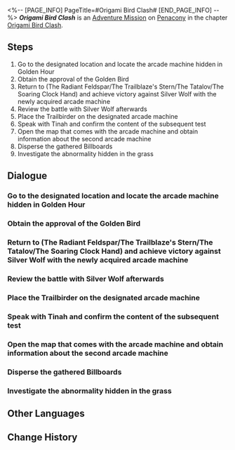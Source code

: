 <%-- [PAGE_INFO]
PageTitle=#Origami Bird Clash#
[END_PAGE_INFO] --%>
{{Stub|Dialogue.}}
{{Mission Infobox
|id            = 8023102
|title         = 
|image         = <!--Mission Origami Bird Clash.png-->
|type          = Adventure
|event_name    = 
|chapter       = Origami Bird Clash
|requirements  = [[Adventure Mission]] ''[[Origami Bird Clash]]'' completed
|summary       = <!--official mission summary from Fate's Atlas-->
|characters    = Firefly; Golden Bird; March 7th; Silver Wolf; Tinah; Trailblazer
|startLocation = [[Penacony]] - [[(The Radiant Feldspar/The Trailblaze's Stern/The Tatalov/The Soaring Clock Hand)]]
|world         = Penacony
|area          = (The Radiant Feldspar/The Trailblaze's Stern/The Tatalov/The Soaring Clock Hand)
|prev          = 
|next          = Origami Bird Clash: Collector's Edition
|rewards       = Stellar Jade*30; Traveler's Guide*4; Lost Crystal*4; Credit*60,000
}}
'''''Origami Bird Clash''''' is an [[Adventure Mission]] on [[Penacony]] in the chapter [[Origami Bird Clash]].

==Steps==
# Go to the designated location and locate the arcade machine hidden in Golden Hour
# Obtain the approval of the Golden Bird
# Return to (The Radiant Feldspar/The Trailblaze's Stern/The Tatalov/The Soaring Clock Hand) and achieve victory against Silver Wolf with the newly acquired arcade machine
# Review the battle with Silver Wolf afterwards
# Place the Trailbirder on the designated arcade machine
# Speak with Tinah and confirm the content of the subsequent test
# Open the map that comes with the arcade machine and obtain information about the second arcade machine
# Disperse the gathered Billboards
# Investigate the abnormality hidden in the grass

<!--
==Gameplay Notes==

--><!--
==Trial Character==

-->
==Dialogue==
{{Stub Dialogue}}
===Go to the designated location and locate the arcade machine hidden in Golden Hour===
{{Mission Description|type=adventure|location=(The Radiant Feldspar/The Trailblaze's Stern/The Tatalov/The Soaring Clock Hand)|You have received an invitation from The Family &mdash; Tinah of the Iris Family invites you to test a match-3 puzzle battle game called "Origami Bird Clash."<br />It doesn't seem like a scam... So, go take a look? There's nothing to lose.}}
{{Dialogue Start}}
:{{tx}}
{{Dialogue End}}

===Obtain the approval of the Golden Bird===
{{Dialogue Start}}
:{{tx}}
{{Dialogue End}}

===Return to (The Radiant Feldspar/The Trailblaze's Stern/The Tatalov/The Soaring Clock Hand) and achieve victory against Silver Wolf with the newly acquired arcade machine===
{{Dialogue Start}}
:{{tx}}
{{Dialogue End}}

===Review the battle with Silver Wolf afterwards===
{{Dialogue Start}}
:{{tx}}
{{Dialogue End}}

===Place the Trailbirder on the designated arcade machine===
{{Dialogue Start}}
:{{tx}}
{{Dialogue End}}

===Speak with Tinah and confirm the content of the subsequent test===
{{Dialogue Start}}
:{{tx}}
{{Dialogue End}}

===Open the map that comes with the arcade machine and obtain information about the second arcade machine===
{{Dialogue Start}}
:{{tx}}
{{Dialogue End}}

===Disperse the gathered Billboards===
{{Dialogue Start}}
:{{tx}}
{{Dialogue End}}

===Investigate the abnormality hidden in the grass===
{{Dialogue Start}}
:{{tx}}
{{Dialogue End}}

==Other Languages==
{{Other Languages
|en   = Origami Bird Clash
|zhs  = 「折纸小鸟对对碰」
|zht  = 「摺紙小鳥對對碰」
|ja   = 「折り紙の小鳥マッチ」
|ko   = 「종이새 팡팡」
|es   = Choque de pajaritos de papel
|fr   = Rififruit chez les oiseaux en origami
|ru   = Бумажная дуэль
|th   = นกกระดาษตะลุมบอน
|vi   = Chim Giấy Đại Chiến
|de   = Origamivogel-Matching
|id   = Adu Jotos Burung Origami
|pt   = Choque de Pássaro de Origami
}}

==Change History==
{{Change History|2.3}}
